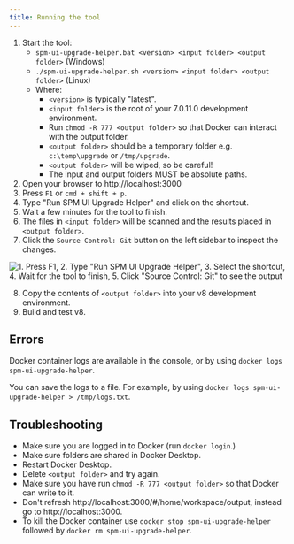 ```yaml
---
title: Running the tool
---
```


1. Start the tool:
    - `spm-ui-upgrade-helper.bat <version> <input folder> <output folder>` (Windows)
    - `./spm-ui-upgrade-helper.sh <version> <input folder> <output folder>` (Linux)
    - Where:
        - `<version>` is typically "latest".
        - `<input folder>` is the root of your 7.0.11.0 development environment.
        - Run `chmod -R 777 <output folder>` so that Docker can interact with the output folder.
        - `<output folder>` should be a temporary folder e.g. `c:\temp\upgrade` or `/tmp/upgrade`.
        - `<output folder>` will be wiped, so be careful!
        - The input and output folders MUST be absolute paths.
2. Open your browser to http://localhost:3000
3. Press `F1` or `cmd + shift + p`.
4. Type "Run SPM UI Upgrade Helper" and click on the shortcut.
5. Wait a few minutes for the tool to finish.
8. The files in `<input folder>` will be scanned and the results placed in `<output folder>`.
7.  Click the `Source Control: Git` button on the left sidebar to inspect the changes.

![1. Press F1, 2. Type "Run SPM UI Upgrade Helper", 3. Select the shortcut, 4. Wait for the tool to finish, 5. Click "Source Control: Git" to see the output](../../images/upgrade-helper.gif "Running the UI Upgrade Helper tool")

8. Copy the contents of `<output folder>` into your v8 development environment.
9. Build and test v8.

## Errors

Docker container logs are available in the console, or by using `docker logs spm-ui-upgrade-helper`.

You can save the logs to a file. For example, by using `docker logs spm-ui-upgrade-helper > /tmp/logs.txt`.

## Troubleshooting

- Make sure you are logged in to Docker (run `docker login`.)
- Make sure folders are shared in Docker Desktop.
- Restart Docker Desktop.
- Delete `<output folder>` and try again.
- Make sure you have run `chmod -R 777 <output folder>` so that Docker can write to it.
- Don't refresh http://localhost:3000/#/home/workspace/output, instead go to http://localhost:3000.
- To kill the Docker container use `docker stop spm-ui-upgrade-helper` followed by `docker rm spm-ui-upgrade-helper`.
